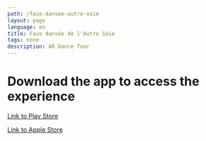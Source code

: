 ```yaml
---
path: /face-dansee-autre-soie
layout: page
language: en
title: Face dansée de l'Autre Soie
tags: none
description: AR Dance Tour
---
```


# Download the app to access the experience


[Link to Play Store](https://play.google.com/store/apps/details?id=io.reveality.app)  
  

[Link to Apple Store](https://apps.apple.com/fr/app/reveality/id1619973575)